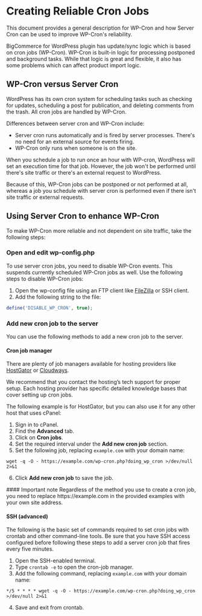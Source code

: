 # Creating Reliable Cron Jobs

This document provides a general description for WP-Cron and how Server Cron can be used to improve WP-Cron's reliability.

BigCommerce for WordPress plugin has update/sync logic which is based on cron jobs (WP-Cron). WP-Cron is built-in logic for processing postponed and background tasks. While that logic is great and flexible, it also has some problems which can affect product import logic.

## WP-Cron versus Server Cron

WordPress has its own cron system for scheduling tasks such as checking for updates, scheduling a post for publication, and deleting comments from the trash. All cron jobs are handled by WP-Cron.

Differences between server cron and WP-Cron include:

- Server cron runs automatically and is fired by server processes. There's no need for an external source for events firing.
- WP-Cron only runs when someone is on the site.

When you schedule a job to run once an hour with WP-cron, WordPress will set an execution time for that job. However, the job won't be performed until there's site traffic or there's an external request to WordPress.

Because of this, WP-Cron jobs can be postponed or not performed at all, whereas a job you schedule with server cron is performed even if there isn't site traffic or external requests.

## Using Server Cron to enhance WP-Cron

To make WP-Cron more reliable and not dependent on site traffic, take the following steps:

### Open and edit wp-config.php

To use server cron jobs, you need to disable WP-Cron events. This suspends currently scheduled WP-Cron jobs as well. Use the following steps to disable WP-Cron jobs:

1. Open the wp-config file using an FTP client like [FileZilla](https://filezilla-project.org/) or SSH client.
2. Add the following string to the file:

```php copy
define('DISABLE_WP_CRON', true);
```

### Add new cron job to the server

You can use the following methods to add a new cron job to the server.

#### Cron job manager

There are plenty of job managers available for hosting providers like [HostGator](https://www.hostgator.com/) or [Cloudways](https://www.cloudways.com/).

<Callout type="info">
  We recommend that you contact the hosting’s tech support for proper setup. Each hosting provider has specific detailed knowledge bases that cover setting up cron jobs.
</Callout>

The following example is for HostGator, but you can also use it for any other host that uses cPanel:

1. Sign in to cPanel.
2. Find the **Advanced** tab.
3. Click on **Cron jobs**.
4. Set the required interval under the **Add new cron job** section.
5. Set the following job, replacing `example.com` with your domain name:

```shell filename="Create a cPanel cron job" copy
wget -q -O - https://example.com/wp-cron.php?doing_wp_cron >/dev/null 2>&1
```
6. Click **Add new cron job** to save the job.

<Callout type="info">
  #### Important note
  Regardless of the method you use to create a cron job, you need to replace https://example.com in the provided examples with your own site address.
</Callout>

#### SSH (advanced)

The following is the basic set of commands required to set cron jobs with crontab and other command-line tools. Be sure that you have SSH access configured before following these steps to add a server cron job that fires every five minutes.

1. Open the SSH-enabled terminal.
2. Type `crontab -e` to open the cron-job manager.
3. Add the following command, replacing `example.com` with your domain name:

```shell filename="Create cron job with SSH" copy
*/5 * * * * wget -q -O - https://example.com/wp-cron.php?doing_wp_cron >/dev/null 2>&1
```
4. Save and exit from crontab.
